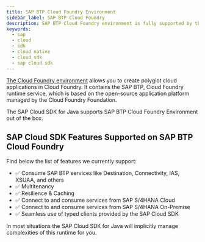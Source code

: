 ```yaml
---
title: SAP BTP Cloud Foundry Environment
sidebar_label: SAP BTP Cloud Foundry
description: SAP BTP Cloud Foundry environment is fully supported by the SAP Cloud SDK for Java
keywords:
  - sap
  - cloud
  - sdk
  - cloud native
  - cloud sdk
  - sap cloud sdk
---
```


[The Cloud Foundry environment](https://help.sap.com/viewer/65de2977205c403bbc107264b8eccf4b/Cloud/en-US/9c7092c7b7ae4d49bc8ae35fdd0e0b18.html) allows you to create polyglot cloud applications in Cloud Foundry.
It contains the SAP BTP, Cloud Foundry runtime service, which is based on the open-source application platform managed by the Cloud Foundry Foundation.

The SAP Cloud SDK for Java supports SAP BTP Cloud Foundry Environment out of the box.

## SAP Cloud SDK Features Supported on SAP BTP Cloud Foundry

Find below the list of features we currently support:

- ✅ Consume SAP BTP services like Destination, Connectivity, IAS, XSUAA, and others
- ✅ Multitenancy
- ✅ Resilience & Caching
- ✅ Connect to and consume services from SAP S/4HANA Cloud
- ✅ Connect to and consume services from SAP S/4HANA On-Premise
- ✅ Seamless use of typed clients provided by the SAP Cloud SDK

In most situations the SAP Cloud SDK for Java will implicitly manage complexities of this runtime for you.
